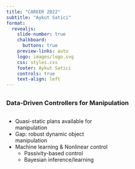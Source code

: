 ```yaml
---
title: "CAREER 2022"
subtitle: "Aykut Satici"
format:
  revealjs:
    slide-number: true
    chalkboard:
      buttons: true
    preview-links: auto
    logo: images/logo.svg
    css: styles.css
    footer: Aykut Satici 
    controls: true
    text-align: left
---
```




<header style="position: absolute;top: -40px; left: 50px; z-index:500; font-size:70px;"></header>

<section data-state="header1" data-background-image="images/nn-pbc-struct_v2.svg" data-background-size="contain">
<style>.header1 header:after { content: "Data-Driven Controller Synthesis"; }</style>
</section>

<!-- # Data-Driven Controller Synthesis {data-background-image="images/nn-pbc-struct_v2.svg" data-background-size="contain"} -->


## {data-background-video="videos/iwp_swing_stab.mp4" data-background-size="contain" data-background-video-loop="true"}

## {data-background-video="videos/furuta_swing_stab.mp4" data-background-size="contain" data-background-video-loop="false"}



##
### Data-Driven Controllers for Manipulation

::: columns

::: {.column width="60%"} 

::: incremental
-   Quasi-static plans available for manipulation
-   Gap: robust dynamic object manipulation
-   Machine learning \& Nonlinear control
    - Passivity-based control 
    - Bayesian inference/learning 
:::
:::


::: {.column width="40%"}
<img data-src="./images/simple_robot.svg" width="350" class="fragment"
data-fragment-index=1/>
<img data-src="./images/test_arena_frr_bsu.svg" width="350" class="fragment"
data-fragment-index=1/>
:::

:::

